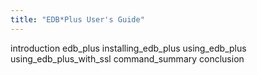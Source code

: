 ```yaml
---
title: "EDB*Plus User's Guide"
---
```


<div id="index" class="registered_link"></div>


<div class="toctree" data-maxdepth="4">

introduction edb_plus installing_edb_plus using_edb_plus using_edb_plus_with_ssl command_summary conclusion

</div>

